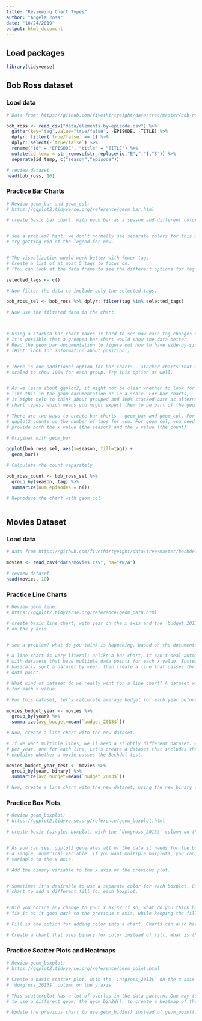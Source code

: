 ```yaml
---
title: "Reviewing Chart Types"
author: "Angela Zoss"
date: "10/24/2019"
output: html_document
---
```


## Load packages

```r

library(tidyverse)

```

## Bob Ross dataset

### Load data

```r

# Data from: https://github.com/fivethirtyeight/data/tree/master/bob-ross

bob_ross <- read_csv("data/elements-by-episode.csv") %>%
  gather(key="tag",value="true/false", -EPISODE, -TITLE) %>%
  dplyr::filter(`true/false` == 1) %>%
  dplyr::select(-`true/false`) %>%
  rename("id" = "EPISODE", "title" = "TITLE") %>%
  mutate(id_temp = str_remove(str_replace(id,"E",","),"S")) %>%
  separate(id_temp, c("season","episode"))

# review dataset
head(bob_ross, 10)

```

### Practice Bar Charts

```r

# Review geom_bar and geom_col:
# https://ggplot2.tidyverse.org/reference/geom_bar.html

# create basic bar chart, with each bar as a season and different colors for tags


# see a problem? hint: we don't normally use separate colors for this many tags.
# try getting rid of the legend for now.



```

```r

# The visualization would work better with fewer tags.
# Create a list of at most 5 tags to focus on.
# (You can look at the data frame to see the different options for tag values.)

selected_tags <- c()

# Now filter the data to include only the selected tags.

bob_ross_sel <- bob_ross %>% dplyr::filter(tag %in% selected_tags)

# Now use the filtered data in the chart.




```

```r

# Using a stacked bar chart makes it hard to see how each tag changes over time.
# It's possible that a grouped bar chart would show the data better.
# Read the geom_bar documentation to figure out how to have side-by-side bars.
# (Hint: look for information about position.)


# There is one additional option for bar charts - stacked charts that are
# scaled to show 100% for each group. Try this option as well.


# As we learn about ggplot2, it might not be clear whether to look for options
# like this in the geom documentation or in a scale. For bar charts,
# it might help to think about grouped and 100% stacked bars as alternate
# chart types, which means you might expect them to be part of the geom.

```

```r

# There are two ways to create bar charts - geom_bar and geom_col. For geom_bar,
# ggplot2 counts up the number of tags for you. For geom_col, you need to
# provide both the x value (the season) and the y value (the count).

# Original with geom_bar

ggplot(bob_ross_sel, aes(x=season, fill=tag)) +
  geom_bar()

# Calculate the count separately

bob_ross_count <- bob_ross_sel %>%
  group_by(season, tag) %>%
  summarize(num_episodes = n())

# Reproduce the chart with geom_col



```


## Movies Dataset

### Load data

```r

# data from https://github.com/fivethirtyeight/data/tree/master/bechdel

movies <- read_csv("data/movies.csv", na="#N/A") 

# review dataset
head(movies, 10)

```

### Practice Line Charts

```r

# Review geom_line:
# https://ggplot2.tidyverse.org/reference/geom_path.html

# create basic line chart, with year on the x axis and the `budget_2013$` column
# on the y axis


# see a problem? what do you think is happening, based on the documentation above?

```

```r

# A line chart is very literal; unlike a bar chart, it can't deal automatically
# with datasets that have multiple data points for each x value. Instead, it will
# basically sort a dataset by year, then create a line that passes through every single
# data point. 

# What kind of dataset do we really want for a line chart? A dataset with one y value
# for each x value.

# For this dataset, let's calculate average budget for each year before creating the chart.

movies_budget_year <- movies %>%
  group_by(year) %>%
  summarize(avg_budget=mean(`budget_2013$`))

# Now, create a line chart with the new dataset.


```

```r

# If we want multiple lines, we'll need a slightly different dataset. We need two datapoints
# per year, one for each line. Let's create a dataset that includes the "binary" column, which
# explains whether a movie passes the Bechdel test.

movies_budget_year_test <- movies %>%
  group_by(year, binary) %>%
  summarize(avg_budget=mean(`budget_2013$`))

# Now, create a line chart with the new dataset, using the new binary column to color the lines.


```

### Practice Box Plots

```r

# Review geom_boxplot:
# https://ggplot2.tidyverse.org/reference/geom_boxplot.html

# create basic (single) boxplot, with the `domgross_2013$` column on the y axis



```

```r

# As you can see, ggplot2 generates all of the data it needs for the boxplot just from
# a single, numerical variable. If you want multiple boxplots, you can add a categorical
# variable to the x axis.

# Add the binary variable to the x axis of the previous plot.



```

```r

# Sometimes it's desirable to use a separate color for each boxplot. Edit the previous
# chart to add a different fill for each boxplot.


# Did you notice any change to your x axis? If so, what do you think happened? Can you
# fix it so it goes back to the previous x axis, while keeping the fill?


```

```r

# Fill is one option for adding color into a chart. Charts can also have a "color" aesthetic.

# Create a chart that uses binary for color instead of fill. What is the difference?


```

### Practice Scatter Plots and Heatmaps

```r

# Review geom_boxplot:
# https://ggplot2.tidyverse.org/reference/geom_point.html

# Create a basic scatter plot, with the `intgross_2013$` on the x axis and 
# `domgross_2013$` column on the y axis


```

```r

# This scatterplot has a lot of overlap in the data pattern. One way to address that is
# to use a different geom, the geom_bin2d(), to create a heatmap of the data instead.

# Update the previous chart to use geom_bid2d() instead of geom_point()


```


